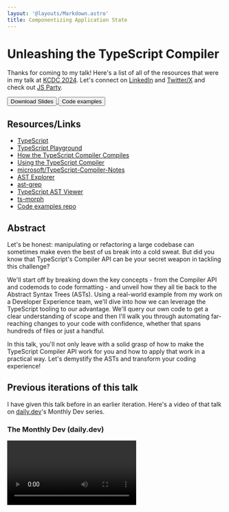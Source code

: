 ```yaml
---
layout: '@layouts/Markdown.astro'
title: Componentizing Application State
---
```



# Unleashing the TypeScript Compiler

Thanks for coming to my talk! Here's a list of all of the resources that were in my talk at [KCDC
2024](https://kcdc.info). Let's connect on [LinkedIn](https://linkedin.com/in/nicknisi) and [Twitter/X](https://twitter.com/nicknisi) and check out [JS Party](https://jsparty.fm).

<div class="flex items-center justify-center gap-4">
	<a href="/talks/unleashing-the-typescript-compiler-kcdc-2024.pdf" target="_blank">
		<button class="rounded-lg bg-teal-500 px-2 py-4 font-bold text-white">Download Slides</button>
	</a>
	<a href="https://github.com/nicknisi/ts-compiler-api-talk" target="_blank">
		<button class="rounded-lg bg-teal-500 px-2 py-4 font-bold text-white">Code examples</button>
	</a>
</div>

## Resources/Links

- [TypeScript](https://www.typescriptlang.org/)
- [TypeScript Playground](https://www.typescriptlang.org/play/)
- [How the TypeScript Compiler Compiles](https://www.youtube.com/watch?v=X8k_4tZ16qU&list=PLYUbsZda9oHu-EiIdekbAzNO0-pUM5Iqj&index=5)
- [Using the TypeScript Compiler](https://github.com/microsoft/TypeScript/wiki/Using-the-Compiler-API)
- [microsoft/TypeScript-Compiler-Notes](https://github.com/microsoft/TypeScript-Compiler-Notes/)
- [AST Explorer](https://astexplorer.net/)
- [ast-grep](https://ast-grep.github.io/playground.html)
- [TypeScript AST Viewer](https://ts-ast-viewer.com/#)
- [ts-morph](https://ts-morph.com/navigation/)
- [Code examples repo](https://github.com/nicknisi/ts-compiler-api-talk)

## Abstract

Let's be honest: manipulating or refactoring a large codebase can sometimes make even the best of us break into a cold sweat. But did you know that TypeScript's Compiler API can be your secret weapon in tackling this challenge?

We'll start off by breaking down the key concepts - from the Compiler API and codemods to code formatting - and unveil how they all tie back to the Abstract Syntax Trees (ASTs). Using a real-world example from my work on a Developer Experience team, we'll dive into how we can leverage the TypeScript tooling to our advantage. We'll query our own code to get a clear understanding of scope and then I'll walk you through automating far-reaching changes to your code with confidence, whether that spans hundreds of files or just a handful.

In this talk, you'll not only leave with a solid grasp of how to make the TypeScript Compiler API work for you and how to apply that work in a practical way. Let's demystify the ASTs and transform your coding experience!

## Previous iterations of this talk

I have given this talk before in an earlier iteration. Here's a video of that talk on [daily.dev](https://daily.dev)'s Monthly Dev series.

### The Monthly Dev (daily.dev)

<Video class="my-4" videoId="SELZVza_DoM" si="LlqJaREEG6cPD9MR" time={2719} />

